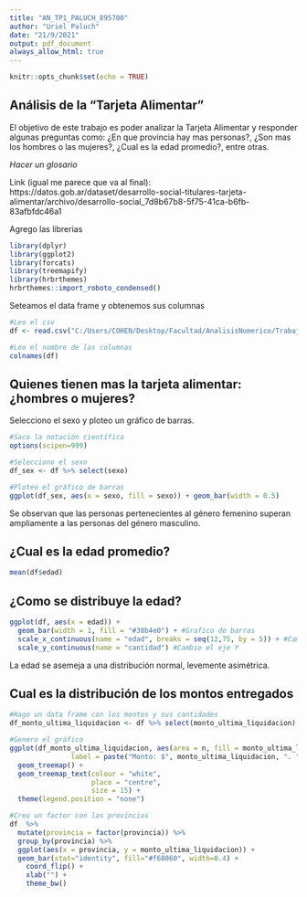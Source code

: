 ```yaml
---
title: "AN_TP1_PALUCH_895700"
author: "Uriel Paluch"
date: "21/9/2021"
output: pdf_document
always_allow_html: true
---
```


```r
knitr::opts_chunk$set(echo = TRUE)
```

## Análisis de la "Tarjeta Alimentar"
El objetivo de este trabajo es poder analizar la Tarjeta Alimentar y responder algunas preguntas como: ¿En que provincia hay mas personas?, ¿Son mas los hombres o las mujeres?, ¿Cual es la edad promedio?, entre otras.

*Hacer un glosario*

Link (igual me parece que va al final): https://datos.gob.ar/dataset/desarrollo-social-titulares-tarjeta-alimentar/archivo/desarrollo-social_7d8b67b8-5f75-41ca-b6fb-83afbfdc46a1

Agrego las librerias
```r
library(dplyr)
library(ggplot2)
library(forcats)
library(treemapify)
library(hrbrthemes)
hrbrthemes::import_roboto_condensed()
```



Seteamos el data frame y obtenemos sus columnas
```r
#Leo el csv
df <- read.csv("C:/Users/COHEN/Desktop/Facultad/AnalisisNumerico/Trabajo Práctico/Titulares_Tarjeta_Alimentar-20210801.csv", encoding = "UTF-8")

#Leo el nombre de las columnas
colnames(df)
```
## Quienes tienen mas la tarjeta alimentar: ¿hombres o mujeres?
Selecciono el sexo y ploteo un gráfico de barras.
```r
#Saco la notación científica
options(scipen=999)

#Selecciono el sexo
df_sex <- df %>% select(sexo)

#Ploteo el gráfico de barras
ggplot(df_sex, aes(x = sexo, fill = sexo)) + geom_bar(width = 0.5)
```
Se observan que las personas pertenecientes al género femenino superan ampliamente a las personas del género masculino.

## ¿Cual es la edad promedio?
```r
mean(df$edad)
```

## ¿Como se distribuye la edad?
```r
ggplot(df, aes(x = edad)) + 
  geom_bar(width = 1, fill = "#38b4e0") + #Grafico de barras
  scale_x_continuous(name = "edad", breaks = seq(12,75, by = 5)) + #Cambio el eje X
  scale_y_continuous(name = "cantidad") #Cambio el eje Y
```
La edad se asemeja a una distribución normal, levemente asimétrica.

## Cual es la distribución de los montos entregados
```r
#Hago un data frame con los montos y sus cantidades
df_monto_ultima_liquidacion <- df %>% select(monto_ultima_liquidacion) %>% count(monto_ultima_liquidacion)

#Genero el gráfico
ggplot(df_monto_ultima_liquidacion, aes(area = n, fill = monto_ultima_liquidacion,
               label = paste("Monto: $", monto_ultima_liquidacion, ". ", "Cantidad: ", n))) +
  geom_treemap() +
  geom_treemap_text(colour = "white",
                    place = "centre",
                    size = 15) +
  theme(legend.position = "none")
```

```r
#Creo un factor con las provincias
df  %>% 
  mutate(provincia = factor(provincia)) %>% 
  group_by(provincia) %>% 
  ggplot(aes(x = provincia, y = monto_ultima_liquidacion)) +
  geom_bar(stat="identity", fill="#f68060", width=0.4) +
    coord_flip() +
    xlab("") +
    theme_bw()
```


